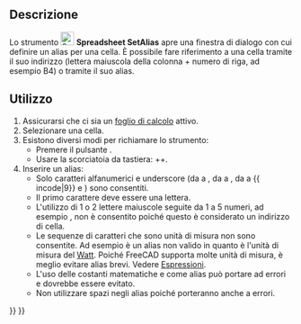 <languages/>

{{Docnav/it
|[[Spreadsheet_StyleUnderline/it|Sottolineato]]
|[[Spreadsheet_Preferences/it|Preferenze]]
|[[Spreadsheet_Workbench/it|Spreadsheet]]
|IconL=Spreadsheet_StyleUnderline.svg
|IconR=Preferences-spreadsheet.svg
|IconC=Workbench_Spreadsheet.svg
}}

{{GuiCommand/it
|Name=Spreadsheet SetAlias
|Name/it=Spreadsheet Alias
|MenuLocation=-
|Workbenches=[[Spreadsheet_Workbench/it|Spreadsheet]]
|Shortcut={{KEY|Ctrl}}+{{KEY|Shift}}+{{KEY|A}}
|Version=0.17
}}

<span id="Description"></span>
==Descrizione==

Lo strumento [[File:Spreadsheet_SetAlias.svg|24px]] '''Spreadsheet SetAlias''' apre una finestra di dialogo con cui definire un alias per una cella. È possibile fare riferimento a una cella tramite il suo indirizzo (lettera maiuscola della colonna + numero di riga, ad esempio B4) o tramite il suo alias.

<span id="Usage"></span>
==Utilizzo==

# Assicurarsi che ci sia un [[Spreadsheet_CreateSheet/it|foglio di calcolo]] attivo.
# Selezionare una cella.
# Esistono diversi modi per richiamare lo strumento:
#* Premere il pulsante {{Button|[[File:Spreadsheet_SetAlias.svg|16px]] [[Spreadsheet_SetAlias/it|Alias]]}}.
#* Usare la scorciatoia da tastiera: {{KEY|Ctrl}}+{{KEY|Shift}}+{{KEY|A}}.
# Inserire un alias:
#* Solo caratteri alfanumerici e underscore (da {{incode|A}} a {{incode|Z}}, da {{incode|a}} a {{incode|z}}, da {{incode|0}} a {{ incode|9}} e {{incode|_}}) sono consentiti.
#* Il primo carattere deve essere una lettera.
#* L'utilizzo di 1 o 2 lettere maiuscole seguite da 1 a 5 numeri, ad esempio {{incode|AB123}}, non è consentito poiché questo è considerato un indirizzo di cella.
#* Le sequenze di caratteri che sono unità di misura non sono consentite. Ad esempio {{incode|W}} è un alias non valido in quanto è l'unità di misura del [https://en.wikipedia.org/wiki/Watt Watt]. Poiché FreeCAD supporta molte unità di misura, è meglio evitare alias brevi. Vedere [[Expressions/it#Unità|Espressioni]].
#* L'uso delle costanti matematiche {{incode|pi}} e {{incode|e}} come alias può portare ad errori e dovrebbe essere evitato.
#* Non utilizzare spazi negli alias poiché porteranno anche a errori.


{{Docnav/it
|[[Spreadsheet_StyleUnderline/it|Sottolineato]]
|[[Spreadsheet_Preferences/it|Preferenze]]
|[[Spreadsheet_Workbench/it|Spreadsheet]]
|IconL=Spreadsheet_StyleUnderline.svg
|IconR=Preferences-spreadsheet.svg
|IconC=Workbench_Spreadsheet.svg
}}

{{Spreadsheet_Tools_navi{{#translation:}}}}
{{Userdocnavi{{#translation:}}}}